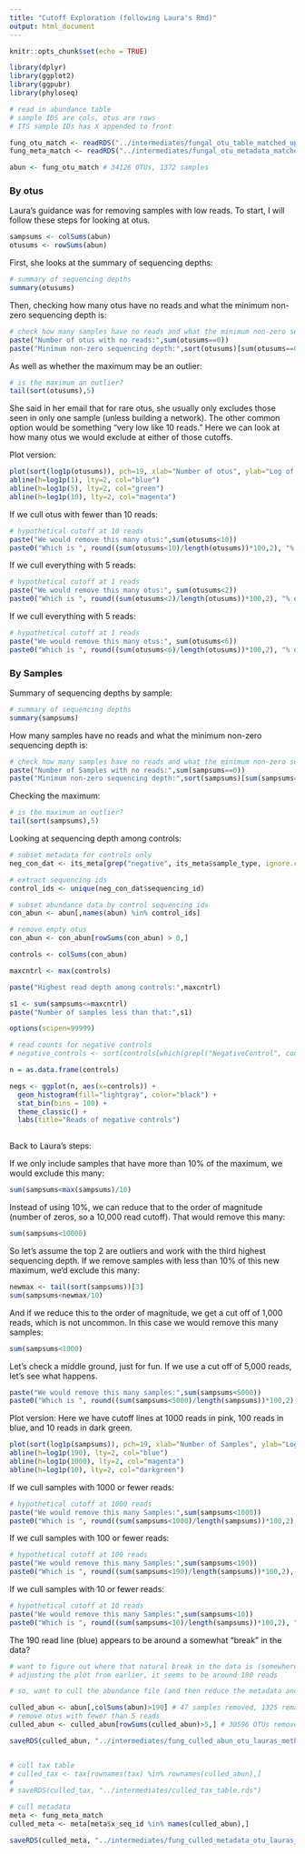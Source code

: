 ```yaml
---
title: "Cutoff Exploration (following Laura's Rmd)"
output: html_document
---
```


```r
knitr::opts_chunk$set(echo = TRUE)
```

```r

library(dplyr)
library(ggplot2)
library(ggpubr)
library(phyloseq)

```


```r

# read in abundance table
# sample IDS are cols, otus are rows
# ITS sample IDs has X appended to front

fung_otu_match <- readRDS("../intermediates/fungal_otu_table_matched_up.rds")
fung_meta_match <- readRDS("../intermediates/fungal_otu_metadata_matched_up.rds")

abun <- fung_otu_match # 34126 OTUs, 1372 samples

```

### By otus

Laura's guidance was for removing samples with low reads. To start, I will follow these steps for looking at otus.

```r
sampsums <- colSums(abun)
otusums <- rowSums(abun)
```


First, she looks at the summary of sequencing depths:

```r
# summary of sequencing depths
summary(otusums)

```


Then, checking how many otus have no reads and what the minimum non-zero sequencing depth is:

```r

# check how many samples have no reads and what the minimum non-zero sequencing depth is
paste("Number of otus with no reads:",sum(otusums==0))
paste("Minimum non-zero sequencing depth:",sort(otusums)[sum(otusums==0)+1])

```

As well as whether the maximum may be an outlier:
```r
# is the maximum an outlier?
tail(sort(otusums),5)
```


She said in her email that for rare otus, she usually only excludes those seen in only one sample (unless building a network). The other common option would be something "very low like 10 reads." Here we can look at how many otus we would exclude at either of those cutoffs.

Plot version:

```r

plot(sort(log1p(otusums)), pch=19, xlab="Number of otus", ylab="Log of Reads", main="otus by read abundance with cutoffs set at 1, 5, and 10 reads")
abline(h=log1p(1), lty=2, col="blue")
abline(h=log1p(5), lty=2, col="green")
abline(h=log1p(10), lty=2, col="magenta")
```


If we cull otus with fewer than 10 reads:
```r
# hypothetical cutoff at 10 reads
paste("We would remove this many otus:",sum(otusums<10))
paste0("Which is ", round((sum(otusums<10)/length(otusums))*100,2), "% of otus")
```

If we cull everything with 5 reads:
```r
# hypothetical cutoff at 1 reads
paste("We would remove this many otus:", sum(otusums<2))
paste0("Which is ", round((sum(otusums<2)/length(otusums))*100,2), "% of otus")
```
If we cull everything with 5 reads:
```r
# hypothetical cutoff at 1 reads
paste("We would remove this many otus:", sum(otusums<6))
paste0("Which is ", round((sum(otusums<6)/length(otusums))*100,2), "% of otus")
```

### By Samples

Summary of sequencing depths by sample:

```r
# summary of sequencing depths
summary(sampsums)

```


How many samples have no reads and what the minimum non-zero sequencing depth is:

```r

# check how many samples have no reads and what the minimum non-zero sequencing depth is
paste("Number of Samples with no reads:",sum(sampsums==0))
paste("Minimum non-zero sequencing depth:",sort(sampsums)[sum(sampsums==0)+1])

```

Checking the maximum:
```r
# is the maximum an outlier?
tail(sort(sampsums),5)
```


Looking at sequencing depth among controls:

```r

# subset metadata for controls only
neg_con_dat <- its_meta[grep("negative", its_meta$sample_type, ignore.case = T),]

# extract sequencing ids
control_ids <- unique(neg_con_dat$sequencing_id)

# subset abundance data by control sequencing ids
con_abun <- abun[,names(abun) %in% control_ids]

# remove empty otus
con_abun <- con_abun[rowSums(con_abun) > 0,]

controls <- colSums(con_abun)

```

```r

maxcntrl <- max(controls)

paste("Highest read depth among controls:",maxcntrl)

s1 <- sum(sampsums<=maxcntrl)
paste("Number of samples less than that:",s1)

```

```r

options(scipen=99999)

# read counts for negative controls
# negative_controls <- sort(controls[which(grepl("NegativeControl", con_dat$sample_type))])

n = as.data.frame(controls)

negs <- ggplot(n, aes(x=controls)) +
  geom_histogram(fill="lightgray", color="black") +
  stat_bin(bins = 100) +
  theme_classic() +
  labs(title="Reads of negative controls")
  

```

Back to Laura's steps:

If we only include samples that have more than 10% of the maximum, we would exclude this many:
```r
sum(sampsums<max(sampsums)/10)
```

Instead of using 10%, we can reduce that to the order of magnitude (number of zeros, so a 10,000 read cutoff). That would remove this many:
```r
sum(sampsums<10000)
```

So let's assume the top 2 are outliers and work with the third highest sequencing depth. If we remove samples with less than 10% of this new maximum, we'd exclude this many:
```r
newmax <- tail(sort(sampsums))[3]
sum(sampsums<newmax/10)
```

And if we reduce this to the order of magnitude, we get a cut off of 1,000 reads, which is not uncommon. In this case we would remove this many samples:
```r
sum(sampsums<1000)
```

Let's check a middle ground, just for fun. If we use a cut off of 5,000 reads, let's see what happens.
```r
paste("We would remove this many samples:",sum(sampsums<5000))
paste0("Which is ", round((sum(sampsums<5000)/length(sampsums))*100,2), "% of samples")
```

Plot version:
Here we have cutoff lines at 1000 reads in pink, 100 reads in blue, and 10 reads in dark green.
```r
plot(sort(log1p(sampsums)), pch=19, xlab="Number of Samples", ylab="Log of Reads", main="Samples by read abundance with cutoffs set at 1000, 100, and 10 reads")
abline(h=log1p(190), lty=2, col="blue")
abline(h=log1p(1000), lty=2, col="magenta")
abline(h=log1p(10), lty=2, col="darkgreen")
```



If we cull samples with 1000 or fewer reads:
```r
# hypothetical cutoff at 1000 reads
paste("We would remove this many Samples:",sum(sampsums<1000))
paste0("Which is ", round((sum(sampsums<1000)/length(sampsums))*100,2), "% of Samples")
```

If we cull samples with 100 or fewer reads:
```r
# hypothetical cutoff at 100 reads
paste("We would remove this many Samples:",sum(sampsums<190))
paste0("Which is ", round((sum(sampsums<190)/length(sampsums))*100,2), "% of Samples")
```

If we cull samples with 10 or fewer reads:
```r
# hypothetical cutoff at 10 reads
paste("We would remove this many Samples:",sum(sampsums<10))
paste0("Which is ", round((sum(sampsums<10)/length(sampsums))*100,2), "% of Samples")
```


The 190 read line (blue) appears to be around a somewhat "break" in the data? 



```r

# want to figure out where that natural break in the data is (somewhere around 100 reads per sample)
# adjusting the plot from earlier, it seems to be around 180 reads

# so, want to cull the abundance file (and then reduce the metadata and tax files by samples or otus that are no longer there)

culled_abun <- abun[,colSums(abun)>190] # 47 samples removed, 1325 remain
# remove otus with fewer than 5 reads
culled_abun <- culled_abun[rowSums(culled_abun)>5,] # 30596 OTUs removed, 30596 remain

saveRDS(culled_abun, "../intermediates/fung_culled_abun_otu_lauras_method_post_matchup.rds")


# cull tax table
# culled_tax <- tax[rownames(tax) %in% rownames(culled_abun),]
# 
# saveRDS(culled_tax, "../intermediates/culled_tax_table.rds")

# cull metadata
meta <- fung_meta_match
culled_meta <- meta[meta$x_seq_id %in% names(culled_abun),]

saveRDS(culled_meta, "../intermediates/fung_culled_metadata_otu_lauras_method_post_matchup.rds")


```








